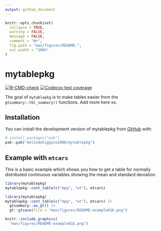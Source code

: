 ```yaml
---
output: github_document
---
```


<!-- README.md is generated from README.Rmd. Please edit that file -->

```r
knitr::opts_chunk$set(
  collapse = TRUE,
  warning = FALSE,
  message = FALSE,
  comment = "#>",
  fig.path = "man/figures/README-",
  out.width = "100%"
)
```

# mytablepkg

<!-- badges: start -->
[![R-CMD-check](https://github.com/melindahiggins2000/mytablepkg/actions/workflows/R-CMD-check.yaml/badge.svg)](https://github.com/melindahiggins2000/mytablepkg/actions/workflows/R-CMD-check.yaml)
[![Codecov test coverage](https://codecov.io/gh/melindahiggins2000/mytablepkg/graph/badge.svg)](https://app.codecov.io/gh/melindahiggins2000/mytablepkg)
<!-- badges: end -->


The goal of `mytablepkg` is to make tables easier from the `gtsummary::tbl_summary()` functions. Add more here xx.


## Installation

You can install the development version of mytablepkg from [GitHub](https://github.com/) with:


``` r
# install.packages("pak")
pak::pak("melindahiggins2000/mytablepkg")
```

## Example with `mtcars`

This is a basic example which shows you how to get a table for normally distributed continuous variables showing the mean and standard deviation.

```r
library(mytablepkg)
mytablepkg::cont_table(c("mpg", "wt"), mtcars)
```


```r
library(mytablepkg)
mytablepkg::cont_table(c("mpg", "wt"), mtcars) |>
  gtsummary::as_gt() |>
  gt::gtsave(file = "man/figures/README-example01b.png")
```

```r
knitr::include_graphics(
  "man/figures/README-example01b.png")
```





